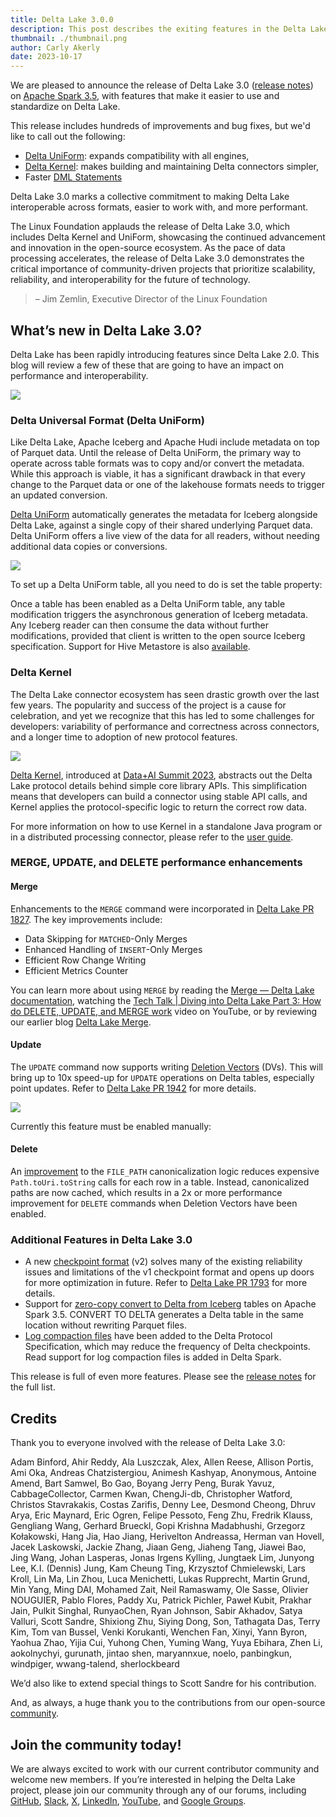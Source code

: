 ```yaml
---
title: Delta Lake 3.0.0
description: This post describes the exiting features in the Delta Lake 3.0.0 release
thumbnail: ./thumbnail.png
author: Carly Akerly
date: 2023-10-17
---
```


We are pleased to announce the release of Delta Lake 3.0 ([release notes](https://github.com/delta-io/delta/releases/tag/v3.0.0)) on [Apache Spark 3.5](https://spark.apache.org/releases/spark-release-3-5-0.html), with features that make it easier to use and standardize on Delta Lake.

This release includes hundreds of improvements and bug fixes, but we'd like to call out the following:

- [Delta UniForm](#uniform): expands compatibility with all engines,
- [Delta Kernel](#kernel): makes building and maintaining Delta connectors simpler,
- Faster [DML Statements](#merge-update-delete)

Delta Lake 3.0 marks a collective commitment to making Delta Lake interoperable across formats, easier to work with, and more performant.

<Info title="" level="info">
The Linux Foundation applauds the release of Delta Lake 3.0, which includes Delta Kernel and UniForm, showcasing the continued advancement and innovation in the open-source ecosystem. As the pace of data processing accelerates, the release of Delta Lake 3.0 demonstrates the critical importance of community-driven projects that prioritize scalability, reliability, and interoperability for the future of technology.

> – Jim Zemlin, Executive Director of the Linux Foundation

</Info>

## What’s new in Delta Lake 3.0?

Delta Lake has been rapidly introducing features since Delta Lake 2.0. This blog will review a few of these that are going to have an impact on performance and interoperability.

![](image1.png)

### <a id="uniform"></a> Delta Universal Format (Delta UniForm)

Like Delta Lake, Apache Iceberg and Apache Hudi include metadata on top of Parquet data. Until the release of Delta UniForm, the primary way to operate across table formats was to copy and/or convert the metadata. While this approach is viable, it has a significant drawback in that every change to the Parquet data or one of the lakehouse formats needs to trigger an updated conversion.

[Delta UniForm](https://github.com/delta-io/delta/commit/9b50cd206004ae28105846eee9d910f39019ab8b) automatically generates the metadata for Iceberg alongside Delta Lake, against a single copy of their shared underlying Parquet data. Delta UniForm offers a live view of the data for all readers, without needing additional data copies or conversions.

![](image2.png)

To set up a Delta UniForm table, all you need to do is set the table property:

Once a table has been enabled as a Delta UniForm table, any table modification triggers the asynchronous generation of Iceberg metadata. Any Iceberg reader can then consume the data without further modifications, provided that client is written to the open source Iceberg specification. Support for Hive Metastore is also [available](https://github.com/delta-io/delta/commit/01fee68c).

### <a id="kernel"></a> Delta Kernel

The Delta Lake connector ecosystem has seen drastic growth over the last few years. The popularity and success of the project is a cause for celebration, and yet we recognize that this has led to some challenges for developers: variability of performance and correctness across connectors, and a longer time to adoption of new protocol features.

![](image3.png)

[Delta Kernel](https://github.com/delta-io/delta/tree/master/kernel), introduced at [Data+AI Summit 2023](https://www.databricks.com/dataaisummit/session/delta-kernel-simplifying-building-connectors-delta/), abstracts out the Delta Lake protocol details behind simple core library APIs. This simplification means that developers can build a connector using stable API calls, and Kernel applies the protocol-specific logic to return the correct row data.

For more information on how to use Kernel in a standalone Java program or in a distributed processing connector, please refer to the [user guide](https://github.com/delta-io/delta/blob/branch-3.0/kernel/USER_GUIDE.md).

### <a id="merge-update-delete"></a> MERGE, UPDATE, and DELETE performance enhancements

#### Merge

Enhancements to the `MERGE` command were incorporated in [Delta Lake PR 1827](https://github.com/delta-io/delta/issues/1827). The key improvements include:

- Data Skipping for `MATCHED`-Only Merges
- Enhanced Handling of `INSERT`-Only Merges
- Efficient Row Change Writing
- Efficient Metrics Counter

You can learn more about using `MERGE` by reading the [Merge — Delta Lake documentation](https://docs.delta.io/latest/delta-update.html), watching the [Tech Talk | Diving into Delta Lake Part 3: How do DELETE, UPDATE, and MERGE work](https://www.youtube.com/watch?v=7ewmcdrylsA) video on YouTube, or by reviewing our earlier blog [Delta Lake Merge](https://delta.io/blog/2023-02-14-delta-lake-merge/).

#### Update

The `UPDATE` command now supports writing [Deletion Vectors](https://docs.delta.io/latest/delta-deletion-vectors.html#enable-deletion-vectors) (DVs). This will bring up to 10x speed-up for `UPDATE` operations on Delta tables, especially point updates. Refer to [Delta Lake PR 1942](https://github.com/delta-io/delta/pull/1942) for more details.

![](image4.png)

Currently this feature must be enabled manually:

#### Delete

An [improvement](https://github.com/delta-io/delta/commit/fc39f78d) to the `FILE_PATH` canonicalization logic reduces expensive `Path.toUri.toString` calls for each row in a table. Instead, canonicalized paths are now cached, which results in a 2x or more performance improvement for `DELETE` commands when Deletion Vectors have been enabled.

### Additional Features in Delta Lake 3.0

- A new [checkpoint format](#bookmark=id.ttt3bvou4dru) (v2) solves many of the existing reliability issues and limitations of the v1 checkpoint format and opens up doors for more optimization in future. Refer to [Delta Lake PR 1793](https://github.com/delta-io/delta/issues/1793) for more details.
- Support for [zero-copy convert to Delta from Iceberg](https://docs.delta.io/3.0.0/delta-utility.html#convert-an-iceberg-table-to-a-delta-table) tables on Apache Spark 3.5. CONVERT TO DELTA generates a Delta table in the same location without rewriting Parquet files.
- [Log compaction files](https://github.com/delta-io/delta/commit/5d43f1db5975dca31da29f714b1a155aa4367aee) have been added to the Delta Protocol Specification, which may reduce the frequency of Delta checkpoints. Read support for log compaction files is added in Delta Spark.

This release is full of even more features. Please see the [release notes](https://github.com/delta-io/delta/releases/tag/v3.0.0) for the full list.

## Credits

Thank you to everyone involved with the release of Delta Lake 3.0:

Adam Binford, Ahir Reddy, Ala Luszczak, Alex, Allen Reese, Allison Portis, Ami Oka, Andreas Chatzistergiou, Animesh Kashyap, Anonymous, Antoine Amend, Bart Samwel, Bo Gao, Boyang Jerry Peng, Burak Yavuz, CabbageCollector, Carmen Kwan, ChengJi-db, Christopher Watford, Christos Stavrakakis, Costas Zarifis, Denny Lee, Desmond Cheong, Dhruv Arya, Eric Maynard, Eric Ogren, Felipe Pessoto, Feng Zhu, Fredrik Klauss, Gengliang Wang, Gerhard Brueckl, Gopi Krishna Madabhushi, Grzegorz Kołakowski, Hang Jia, Hao Jiang, Herivelton Andreassa, Herman van Hovell, Jacek Laskowski, Jackie Zhang, Jiaan Geng, Jiaheng Tang, Jiawei Bao, Jing Wang, Johan Lasperas, Jonas Irgens Kylling, Jungtaek Lim, Junyong Lee, K.I. (Dennis) Jung, Kam Cheung Ting, Krzysztof Chmielewski, Lars Kroll, Lin Ma, Lin Zhou, Luca Menichetti, Lukas Rupprecht, Martin Grund, Min Yang, Ming DAI, Mohamed Zait, Neil Ramaswamy, Ole Sasse, Olivier NOUGUIER, Pablo Flores, Paddy Xu, Patrick Pichler, Paweł Kubit, Prakhar Jain, Pulkit Singhal, RunyaoChen, Ryan Johnson, Sabir Akhadov, Satya Valluri, Scott Sandre, Shixiong Zhu, Siying Dong, Son, Tathagata Das, Terry Kim, Tom van Bussel, Venki Korukanti, Wenchen Fan, Xinyi, Yann Byron, Yaohua Zhao, Yijia Cui, Yuhong Chen, Yuming Wang, Yuya Ebihara, Zhen Li, aokolnychyi, gurunath, jintao shen, maryannxue, noelo, panbingkun, windpiger, wwang-talend, sherlockbeard

We’d also like to extend special things to Scott Sandre for his contribution.

And, as always, a huge thank you to the contributions from our open-source [community](delta.io/community).

## Join the community today!

We are always excited to work with our current contributor community and welcome new members. If you’re interested in helping the Delta Lake project, please join our community through any of our forums, including [GitHub](https://go.delta.io/github), [Slack](https://go.delta.io/slack), [X](https://twitter.com/DeltaLakeOSS), [LinkedIn](https://go.delta.io/linkedin), [YouTube](https://go.delta.io/youtube), and [Google Groups](https://go.delta.io/groups).
